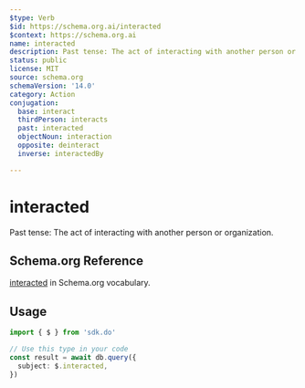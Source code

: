 ```yaml
---
$type: Verb
$id: https://schema.org.ai/interacted
$context: https://schema.org.ai
name: interacted
description: Past tense: The act of interacting with another person or organization.
status: public
license: MIT
source: schema.org
schemaVersion: '14.0'
category: Action
conjugation:
  base: interact
  thirdPerson: interacts
  past: interacted
  objectNoun: interaction
  opposite: deinteract
  inverse: interactedBy

---
```


# interacted

Past tense: The act of interacting with another person or organization.

## Schema.org Reference

[interacted](https://schema.org/InteractAction) in Schema.org vocabulary.

## Usage

```typescript
import { $ } from 'sdk.do'

// Use this type in your code
const result = await db.query({
  subject: $.interacted,
})
```
